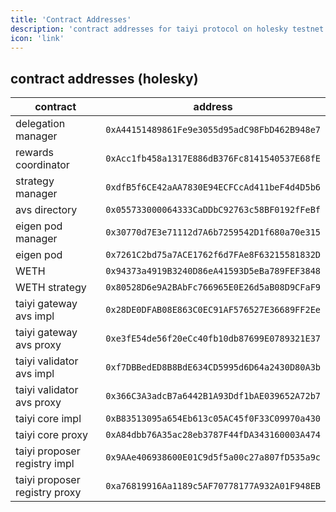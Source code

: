 ```yaml
---
title: 'Contract Addresses'
description: 'contract addresses for taiyi protocol on holesky testnet.'
icon: 'link'
---
```


## contract addresses (holesky)

| contract | address |
|----------|---------|
| delegation manager | `0xA44151489861Fe9e3055d95adC98FbD462B948e7` |
| rewards coordinator | `0xAcc1fb458a1317E886dB376Fc8141540537E68fE` |
| strategy manager | `0xdfB5f6CE42aAA7830E94ECFCcAd411beF4d4D5b6` |
| avs directory | `0x055733000064333CaDDbC92763c58BF0192fFeBf` |
| eigen pod manager | `0x30770d7E3e71112d7A6b7259542D1f680a70e315` |
| eigen pod | `0x7261C2bd75a7ACE1762f6d7FAe8F63215581832D` |
| WETH | `0x94373a4919B3240D86eA41593D5eBa789FEF3848` |
| WETH strategy | `0x80528D6e9A2BAbFc766965E0E26d5aB08D9CFaF9` |
| taiyi gateway avs impl | `0x28DE0DFAB08E863C0EC91AF576527E36689FF2Ee` |
| taiyi gateway avs proxy | `0xe3fE54de56f20eCc40fb10db87699E0789321E37` |
| taiyi validator avs impl | `0xf7DBBedED8B8BdE634CD5995d6D64a2430D80A3b` |
| taiyi validator avs proxy | `0x366C3A3adcB7a6442B1A93Ddf1bAE039652A72b7` |
| taiyi core impl | `0xB83513095a654Eb613c05AC45f0F33C09970a430` |
| taiyi core proxy | `0xA84dbb76A35ac28eb3787F44fDA343160003A474` |
| taiyi proposer registry impl | `0x9AAe406938600E01C9d5f5a00c27a807fD535a9c` |
| taiyi proposer registry proxy | `0xa76819916Aa1189c5AF70778177A932A01F948EB` |